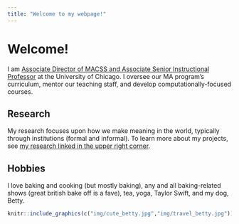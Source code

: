 ```yaml
---
title: "Welcome to my webpage!"
---
```


# Welcome!

I am [Associate Director of MACSS and Associate Senior Instructional Professor](https://macss.uchicago.edu/directory/Jean-Clipperton) at the University of Chicago. I oversee our MA program's curriculum, mentor our teaching staff, and develop computationally-focused courses. 

## Research

My research focuses upon how we make meaning in the world, typically through institutions (formal and informal). To learn more about my projects, see [my research linked in the upper right corner](research.html).

## Hobbies

I love baking and cooking (but mostly baking), any and all baking-related shows (great british bake off is a fave), tea, yoga, Taylor Swift, and my dog, Betty.

```r

knitr::include_graphics(c("img/cute_betty.jpg","img/travel_betty.jpg"))

```